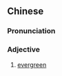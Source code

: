 {{also|常緑|常绿}}
==Chinese==
{{zh-forms|s=常绿}}

===Pronunciation===
{{zh-pron
|m=chánglǜ
|c=soeng4 luk6
|cat=a
}}

===Adjective===
{{zh-adj}}

# [[evergreen]]